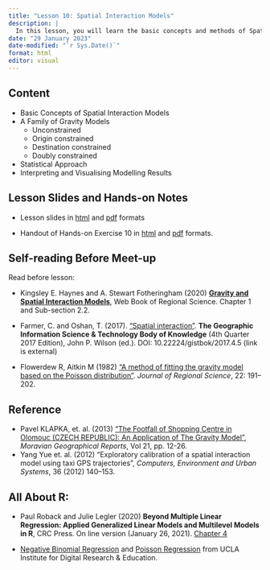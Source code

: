 ```yaml
---
title: "Lesson 10: Spatial Interaction Models"
description: |
  In this lesson, you will learn the basic concepts and methods of Spatial Interaction Models.
date: "29 January 2023"  
date-modified: "`r Sys.Date()`"
format: html
editor: visual
---
```


## Content

-   Basic Concepts of Spatial Interaction Models
-   A Family of Gravity Models
    -   Unconstrained
    -   Origin constrained
    -   Destination constrained
    -   Doubly constrained
-   Statistical Approach
-   Interpreting and Visualising Modelling Results

## Lesson Slides and Hands-on Notes

-   Lesson slides in [html](../lesson/Lesson10/Lesson10-SIM.html) and [pdf](../lesson/Lesson10/Lesson10-SIM.pdf) formats

-   Handout of Hands-on Exercise 10 in [html](../Hands-on_Ex/Hands-on_Ex10/Hands-on_Ex10-SIMs.html) and [pdf](../Hands-on_Ex/Hands-on_Ex10/Hands-on_Ex10-SIMs.pdf) formats.

## Self-reading Before Meet-up

Read before lesson:

-   Kingsley E. Haynes and A. Stewart Fotheringham (2020) [**Gravity and Spatial Interaction Models**](https://researchrepository.wvu.edu/rri-web-book/16/), Web Book of Regional Science. Chapter 1 and Sub-section 2.2.

-   Farmer, C. and Oshan, T. (2017). ["Spatial interaction"](https://gistbok.ucgis.org/bok-topics/spatial-interaction). **The Geographic Information Science & Technology Body of Knowledge** (4th Quarter 2017 Edition), John P. Wilson (ed.). DOI: 10.22224/gistbok/2017.4.5 (link is external)

-   Flowerdew R, Aitkin M (1982) ["A method of fitting the gravity model based on the Poisson distribution"](https://www.academia.edu/38321611/A_Method_of_Fitting_the_Gravity_Model_Based_on_the_Poisson_Distribution_). *Journal of Regional Science*, 22: 191--202.

## Reference

-   Pavel KLAPKA, et. al. (2013) ["The Footfall of Shopping Centre in Olomouc (CZECH REPUBLIC): An Application of The Gravity Model"](https://sciendo.com/de/article/10.2478/mgr-2013-0013), *Moravian Geographical Reports*, Vol 21, pp. 12-26.\
-   Yang Yue et. al. (2012) "Exploratory calibration of a spatial interaction model using taxi GPS trajectories", *Computers, Environment and Urban Systems*, 36 (2012) 140--153.

## All About R:

-   Paul Roback and Julie Legler (2020) **Beyond Multiple Linear Regression: Applied Generalized Linear Models and Multilevel Models in R**, CRC Press. On line version (January 26, 2021). [Chapter 4](https://bookdown.org/roback/bookdown-BeyondMLR/ch-poissonreg.html)

-   [Negative Binomial Regression](https://stats.idre.ucla.edu/r/dae/negative-binomial-regression/) and [Poisson Regression](https://stats.idre.ucla.edu/r/dae/poisson-regression/) from UCLA Institute for Digital Research & Education.
